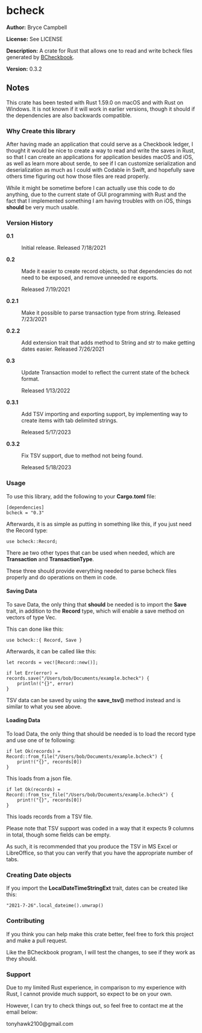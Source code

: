 =bcheck=

'''Author:''' Bryce Campbell

'''License:''' See LICENSE

'''Description:''' A crate for Rust that allows one to read and write bcheck files generated by <a href="https://github.com/bryceac/BCheckbook">BCheckbook</a>.

'''Version:''' 0.3.2

==Notes==

This crate has been tested with Rust 1.59.0 on macOS and with Rust on Windows. It is not known if it will work in earlier versions, though it should if the dependencies are also backwards compatible.

===Why Create this library===

After having made an application that could serve as a Checkbook ledger, I thought it would be nice to create a way to read and write the saves in Rust, 
so that I can create an applications for application besides macOS and iOS, as well as learn more about serde, to see if I can 
customize serialization and deserialization as much as I could with Codable in Swift, and hopefully save others time figuring out how those files are read properly.

While it might be sometime before I can actually use this code to do anything, due to the current state of GUI programming with Rust 
and the fact that I implemented something I am having troubles with on iOS, things <strong>should</strong> be very much usable.

===Version History===

<dl>
<dt style="font-weight:bold">0.1</dt>
<dd>Initial release. Released 7/18/2021</dd>
<dt style="font-weight:bold">0.2</dt>
<dd>
<p>Made it easier to create record objects, so that dependencies do not need to be exposed, 
and remove unneeded re exports.</p>
<p>Released 7/19/2021</p>
</dd>
<dt style="font-weight:bold">0.2.1</dt>
<dd>
<p>Make it possible to parse transaction type from string. Released 7/23/2021</p>
</dd>
<dt style="font-weight:bold">0.2.2</dt>
<dd>
<p>Add extension trait that adds method to String and str to make getting dates easier. Released 7/26/2021</p>
</dd>
<dt style="font-weight:bold">0.3</dt>
<dd>
<p>Update Transaction model to reflect the current state of the bcheck format.</p>
<p>Released 1/13/2022</p>
</dd>
<dt style="font-weight:bold">0.3.1</dt>
<dd>
<p>Add TSV importing and exporting support, by implementing way to create items with tab delimited strings.</p>
<p>Released 5/17/2023</p>
</dd>
<dt style="font-weight:bold">0.3.2</dt>
<dd>
<p>Fix TSV support, due to method not being found.</p>
<p>Released 5/18/2023</p>
</dd>
</dl>

===Usage===

To use this library, add the following to your <strong>Cargo.toml</strong> file:

<pre>
[dependencies]
bcheck = "0.3"
</pre>

Afterwards, it is as simple as putting in something like this, if you just need the Record type:

<pre>
use bcheck::Record;
</pre>

There ae two other types that can be used when needed, which are <strong>Transaction</strong> and <strong>TransactionType</strong>.

These three should provide everything needed to parse bcheck files properly and do operations on them in code.

====Saving Data====

To save Data, the only thing that <strong>should</strong> be needed is to import the <strong>Save</strong> trait, in addition to the <strong>Record</strong> type, which will enable a save method on vectors of type Vec<Record>.

This can done like this:

<pre>
use bcheck::{ Record, Save }
</pre>

Afterwards, it can be called like this:

<pre>
let records = vec![Record::new()];

if let Err(error) = records.save("/Users/bob/Documents/example.bcheck") {
    println!("{}", error)
}
</pre>

TSV data can be saved by using the <strong>save_tsv()</strong> method instead 
and is similar to what you see above.

====Loading Data====

To load Data, the only thing that should be needed is to load the record type and use one of te following:

<pre>
if let Ok(records) = Record::from_file("/Users/bob/Documents/example.bcheck") {
    print!("{}", records[0])
}
</pre>

This loads from a json file.

<pre>
if let Ok(records) = Record::from_tsv_file("/Users/bob/Documents/example.bcheck") {
    print!("{}", records[0])
}
</pre>

This loads records from a TSV file.

Please note that TSV support was coded in a way 
that it expects 9 columns in total, though some fields can be empty.

As such, it is recommended that you produce the TSV in 
MS Excel or LibreOffice, 
so that you can verify that you have the appropriate number of tabs.

===Creating Date objects===

If you import the <strong>LocalDateTimeStringExt</strong> trait, dates can be created like this:

<pre>
"2021-7-26".local_dateime().unwrap()
</pre>

===Contributing===

If you think you can help make this crate better, feel free to fork this project and make a pull request.

Like the BCheckbook program, I will test the changes, to see if they work as they should.

===Support===

Due to my limited Rust experience, in comparison to my experience with Rust, I cannot provide much support, 
so expect to be on your own.

However, I can try to check things out, so feel free to contact me at the email below:

tonyhawk2100@gmail.com

